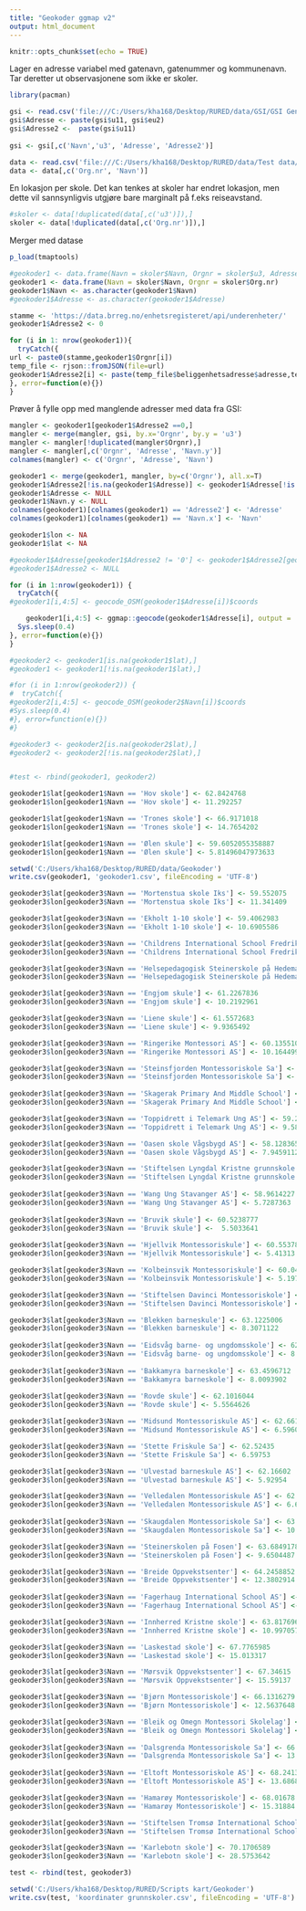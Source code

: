 ---
title: "Geokoder ggmap v2"
output: html_document
---

```{r setup, include=FALSE}
knitr::opts_chunk$set(echo = TRUE)
```

Lager en adresse variabel med gatenavn, gatenummer og kommunenavn. Tar deretter ut observasjonene som ikke er skoler.
```{r}
library(pacman)

gsi <- read.csv('file:///C:/Users/kha168/Desktop/RURED/data/GSI/GSI Generelt all informasjon alle år.csv', encoding = 'UTF-8', sep=';', stringsAsFactors = FALSE, quote='')
gsi$Adresse <- paste(gsi$u11, gsi$eu2)
gsi$Adresse2 <-  paste(gsi$u11)
  
gsi <- gsi[,c('Navn','u3', 'Adresse', 'Adresse2')]

data <- read.csv('file:///C:/Users/kha168/Desktop/RURED/data/Test data/grunnskolepoeng kjønn alle år skoler.csv', encoding = 'UTF-8')
data <- data[,c('Org.nr', 'Navn')]
```

En lokasjon per skole. Det kan tenkes at skoler har endret lokasjon, men dette vil sannsynligvis utgjøre bare marginalt på f.eks reiseavstand.
```{r}
#skoler <- data[!duplicated(data[,c('u3')]),]
skoler <- data[!duplicated(data[,c('Org.nr')]),]
```


Merger med datase


```{r}
p_load(tmaptools)

#geokoder1 <- data.frame(Navn = skoler$Navn, Orgnr = skoler$u3, Adresse = skoler$Adresse,lon=NA, lat=NA)
geokoder1 <- data.frame(Navn = skoler$Navn, Orgnr = skoler$Org.nr)
geokoder1$Navn <- as.character(geokoder1$Navn)
#geokoder1$Adresse <- as.character(geokoder1$Adresse)
```

```{r}
stamme <- 'https://data.brreg.no/enhetsregisteret/api/underenheter/' 
geokoder1$Adresse2 <- 0

for (i in 1: nrow(geokoder1)){
  tryCatch({
url <- paste0(stamme,geokoder1$Orgnr[i])
temp_file <- rjson::fromJSON(file=url)
geokoder1$Adresse2[i] <- paste(temp_file$beliggenhetsadresse$adresse,temp_file$beliggenhetsadresse$postnummer, temp_file$beliggenhetsadresse$poststed)
}, error=function(e){})
}
```

Prøver å fylle opp med manglende adresser med data fra GSI:

```{r}
mangler <- geokoder1[geokoder1$Adresse2 ==0,]
mangler <- merge(mangler, gsi, by.x='Orgnr', by.y = 'u3')
mangler <- mangler[!duplicated(mangler$Orgnr),]
mangler <- mangler[,c('Orgnr', 'Adresse', 'Navn.y')]
colnames(mangler) <- c('Orgnr', 'Adresse', 'Navn')

geokoder1 <- merge(geokoder1, mangler, by=c('Orgnr'), all.x=T)
geokoder1$Adresse2[!is.na(geokoder1$Adresse)] <- geokoder1$Adresse[!is.na(geokoder1$Adresse)]
geokoder1$Adresse <- NULL
geokoder1$Navn.y <- NULL
colnames(geokoder1)[colnames(geokoder1) == 'Adresse2'] <- 'Adresse'
colnames(geokoder1)[colnames(geokoder1) == 'Navn.x'] <- 'Navn'

geokoder1$lon <- NA
geokoder1$lat <- NA
```



```{r}
#geokoder1$Adresse[geokoder1$Adresse2 != '0'] <- geokoder1$Adresse2[geokoder1$Adresse2 != '0']
#geokoder1$Adresse2 <- NULL
```

```{r}

for (i in 1:nrow(geokoder1)) {
  tryCatch({
#geokoder1[i,4:5] <- geocode_OSM(geokoder1$Adresse[i])$coords

    geokoder1[i,4:5] <- ggmap::geocode(geokoder1$Adresse[i], output = 'latlon', source = 'google')
  Sys.sleep(0.4)
}, error=function(e){})
}

#geokoder2 <- geokoder1[is.na(geokoder1$lat),]
#geokoder1 <- geokoder1[!is.na(geokoder1$lat),]

#for (i in 1:nrow(geokoder2)) {
#  tryCatch({
#geokoder2[i,4:5] <- geocode_OSM(geokoder2$Navn[i])$coords
#Sys.sleep(0.4)
#}, error=function(e){})
#}

#geokoder3 <- geokoder2[is.na(geokoder2$lat),]
#geokoder2 <- geokoder2[!is.na(geokoder2$lat),]


#test <- rbind(geokoder1, geokoder2)
```

```{r}
geokoder1$lat[geokoder1$Navn == 'Hov skole'] <- 62.8424768
geokoder1$lon[geokoder1$Navn == 'Hov skole'] <- 11.292257

geokoder1$lat[geokoder1$Navn == 'Trones skole'] <- 66.9171018
geokoder1$lon[geokoder1$Navn == 'Trones skole'] <- 14.7654202

geokoder1$lat[geokoder1$Navn == 'Ølen skule'] <- 59.6052055358887
geokoder1$lon[geokoder1$Navn == 'Ølen skule'] <- 5.81496047973633
```

```{r}
setwd('C:/Users/kha168/Desktop/RURED/data/Geokoder')
write.csv(geokoder1, 'geokoder1.csv', fileEncoding = 'UTF-8')
```

```{r}
geokoder3$lat[geokoder3$Navn == 'Mortenstua skole Iks'] <- 59.552075
geokoder3$lon[geokoder3$Navn == 'Mortenstua skole Iks'] <- 11.341409

geokoder3$lat[geokoder3$Navn == 'Ekholt 1-10 skole'] <- 59.4062983
geokoder3$lon[geokoder3$Navn == 'Ekholt 1-10 skole'] <- 10.6905586

geokoder3$lat[geokoder3$Navn == 'Childrens International School Fredrikstad AS'] <- 59.2019543
geokoder3$lon[geokoder3$Navn == 'Childrens International School Fredrikstad AS'] <- 10.9602258

geokoder3$lat[geokoder3$Navn == 'Helsepedagogisk Steinerskole på Hedemarken'] <- 60.7774714
geokoder3$lon[geokoder3$Navn == 'Helsepedagogisk Steinerskole på Hedemarken'] <- 11.1007247

geokoder3$lat[geokoder3$Navn == 'Engjom skule'] <- 61.2267836
geokoder3$lon[geokoder3$Navn == 'Engjom skule'] <- 10.2192961

geokoder3$lat[geokoder3$Navn == 'Liene skule'] <- 61.5572683
geokoder3$lon[geokoder3$Navn == 'Liene skule'] <- 9.9365492

geokoder3$lat[geokoder3$Navn == 'Ringerike Montessori AS'] <- 60.1355104
geokoder3$lon[geokoder3$Navn == 'Ringerike Montessori AS'] <- 10.1644994

geokoder3$lat[geokoder3$Navn == 'Steinsfjorden Montessoriskole Sa'] <- 60.1285735
geokoder3$lon[geokoder3$Navn == 'Steinsfjorden Montessoriskole Sa'] <- 10.3492202
  
geokoder3$lat[geokoder3$Navn == 'Skagerak Primary And Middle School'] <- 59.1200727
geokoder3$lon[geokoder3$Navn == 'Skagerak Primary And Middle School'] <- 10.2308069

geokoder3$lat[geokoder3$Navn == 'Toppidrett i Telemark Ung AS'] <- 59.21200
geokoder3$lon[geokoder3$Navn == 'Toppidrett i Telemark Ung AS'] <- 9.58854

geokoder3$lat[geokoder3$Navn == 'Oasen skole Vågsbygd AS'] <- 58.1283655
geokoder3$lon[geokoder3$Navn == 'Oasen skole Vågsbygd AS'] <- 7.9459112

geokoder3$lat[geokoder3$Navn == 'Stiftelsen Lyngdal Kristne grunnskole'] <- 58.1413323
geokoder3$lon[geokoder3$Navn == 'Stiftelsen Lyngdal Kristne grunnskole'] <- 7.0583816 
  
geokoder3$lat[geokoder3$Navn == 'Wang Ung Stavanger AS'] <- 58.9614227
geokoder3$lon[geokoder3$Navn == 'Wang Ung Stavanger AS'] <- 5.7287363   
  
geokoder3$lat[geokoder3$Navn == 'Bruvik skule'] <- 60.5238777
geokoder3$lon[geokoder3$Navn == 'Bruvik skule'] <-  5.5033641 
  
geokoder3$lat[geokoder3$Navn == 'Hjellvik Montessoriskule'] <- 60.55378
geokoder3$lon[geokoder3$Navn == 'Hjellvik Montessoriskule'] <- 5.41313

geokoder3$lat[geokoder3$Navn == 'Kolbeinsvik Montessoriskule'] <- 60.0432002
geokoder3$lon[geokoder3$Navn == 'Kolbeinsvik Montessoriskule'] <- 5.1972238  

geokoder3$lat[geokoder3$Navn == 'Stiftelsen Davinci Montessoriskole'] <- 60.36712
geokoder3$lon[geokoder3$Navn == 'Stiftelsen Davinci Montessoriskole'] <- 5.3568

geokoder3$lat[geokoder3$Navn == 'Blekken barneskule'] <- 63.1225006
geokoder3$lon[geokoder3$Navn == 'Blekken barneskule'] <- 8.3071122
  
geokoder3$lat[geokoder3$Navn == 'Eidsvåg barne- og ungdomsskole'] <- 62.776236
geokoder3$lon[geokoder3$Navn == 'Eidsvåg barne- og ungdomsskole'] <- 8.0629117
  
geokoder3$lat[geokoder3$Navn == 'Bakkamyra barneskole'] <- 63.4596712
geokoder3$lon[geokoder3$Navn == 'Bakkamyra barneskole'] <- 8.0093902
  
geokoder3$lat[geokoder3$Navn == 'Rovde skule'] <- 62.1016044
geokoder3$lon[geokoder3$Navn == 'Rovde skule'] <- 5.5564626

geokoder3$lat[geokoder3$Navn == 'Midsund Montessoriskule AS'] <- 62.66171
geokoder3$lon[geokoder3$Navn == 'Midsund Montessoriskule AS'] <- 6.59607

geokoder3$lat[geokoder3$Navn == 'Stette Friskule Sa'] <- 62.52435
geokoder3$lon[geokoder3$Navn == 'Stette Friskule Sa'] <- 6.59753

geokoder3$lat[geokoder3$Navn == 'Ulvestad barneskule AS'] <- 62.16602
geokoder3$lon[geokoder3$Navn == 'Ulvestad barneskule AS'] <- 5.92954

geokoder3$lat[geokoder3$Navn == 'Velledalen Montessoriskule AS'] <- 62.2907566
geokoder3$lon[geokoder3$Navn == 'Velledalen Montessoriskule AS'] <- 6.6547054
  
geokoder3$lat[geokoder3$Navn == 'Skaugdalen Montessoriskole Sa'] <- 63.651929
geokoder3$lon[geokoder3$Navn == 'Skaugdalen Montessoriskole Sa'] <- 10.1453205  

geokoder3$lat[geokoder3$Navn == 'Steinerskolen på Fosen'] <- 63.6849178
geokoder3$lon[geokoder3$Navn == 'Steinerskolen på Fosen'] <- 9.6504487

geokoder3$lat[geokoder3$Navn == 'Breide Oppvekstsenter'] <- 64.2458852
geokoder3$lon[geokoder3$Navn == 'Breide Oppvekstsenter'] <- 12.3802914
  
geokoder3$lat[geokoder3$Navn == 'Fagerhaug International School AS'] <- 63.50885
geokoder3$lon[geokoder3$Navn == 'Fagerhaug International School AS'] <- 10.84307 

geokoder3$lat[geokoder3$Navn == 'Innherred Kristne skole'] <- 63.8176968
geokoder3$lon[geokoder3$Navn == 'Innherred Kristne skole'] <- 10.9970574

geokoder3$lat[geokoder3$Navn == 'Laskestad skole'] <- 67.7765985
geokoder3$lon[geokoder3$Navn == 'Laskestad skole'] <- 15.013317

geokoder3$lat[geokoder3$Navn == 'Mørsvik Oppvekstsenter'] <- 67.34615
geokoder3$lon[geokoder3$Navn == 'Mørsvik Oppvekstsenter'] <- 15.59137

geokoder3$lat[geokoder3$Navn == 'Bjørn Montessoriskole'] <- 66.1316279
geokoder3$lon[geokoder3$Navn == 'Bjørn Montessoriskole'] <- 12.5637648

geokoder3$lat[geokoder3$Navn == 'Bleik og Omegn Montessori Skolelag'] <- 69.2720627
geokoder3$lon[geokoder3$Navn == 'Bleik og Omegn Montessori Skolelag'] <- 15.9501099
  
geokoder3$lat[geokoder3$Navn == 'Dalsgrenda Montessoriskole Sa'] <- 66.2487525
geokoder3$lon[geokoder3$Navn == 'Dalsgrenda Montessoriskole Sa'] <- 13.992126
  
geokoder3$lat[geokoder3$Navn == 'Eltoft Montessoriskole AS'] <- 68.2413854
geokoder3$lon[geokoder3$Navn == 'Eltoft Montessoriskole AS'] <- 13.6868893

geokoder3$lat[geokoder3$Navn == 'Hamarøy Montessoriskole'] <- 68.01678
geokoder3$lon[geokoder3$Navn == 'Hamarøy Montessoriskole'] <- 15.31884

geokoder3$lat[geokoder3$Navn == 'Stiftelsen Tromsø International School'] <- 69.67969
geokoder3$lon[geokoder3$Navn == 'Stiftelsen Tromsø International School'] <- 18.9790337

geokoder3$lat[geokoder3$Navn == 'Karlebotn skole'] <- 70.1706589
geokoder3$lon[geokoder3$Navn == 'Karlebotn skole'] <- 28.5753642
```

```{r}
test <- rbind(test, geokoder3)
```

```{r}
setwd('C:/Users/kha168/Desktop/RURED/Scripts kart/Geokoder')
write.csv(test, 'koordinater grunnskoler.csv', fileEncoding = 'UTF-8')
```

